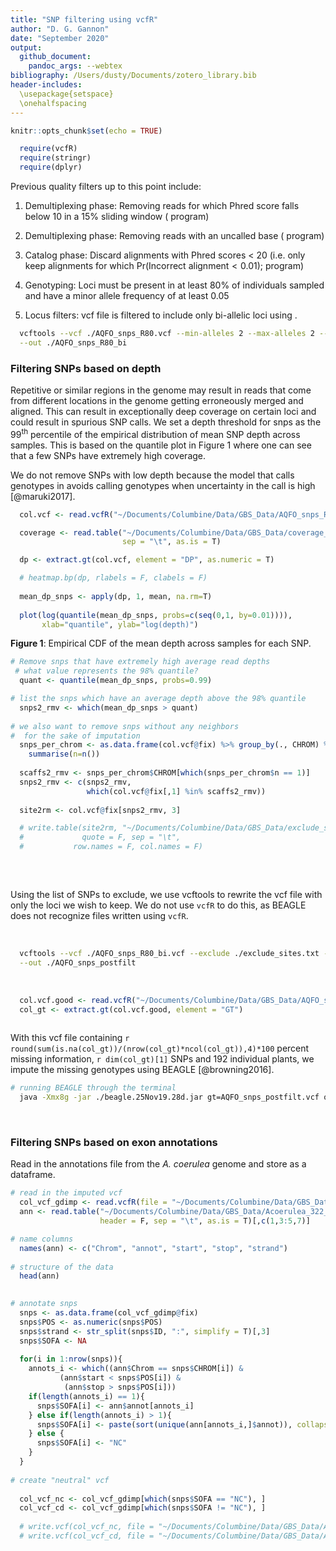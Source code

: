 ```yaml
---
title: "SNP filtering using vcfR"
author: "D. G. Gannon"
date: "September 2020"
output:
  github_document:
    pandoc_args: --webtex
bibliography: /Users/dusty/Documents/zotero_library.bib
header-includes:
  \usepackage{setspace}
  \onehalfspacing
---
```


```r
knitr::opts_chunk$set(echo = TRUE)

  require(vcfR)
  require(stringr)
  require(dplyr)

```

  Previous quality filters up to this point include:  
  
  1) Demultiplexing phase: Removing reads for which Phred score falls below 10 in a 15% sliding window (\texttt{process\_radtags} program)
  
  2) Demultiplexing phase: Removing reads with an uncalled base (\texttt{process\_radtags} program)
  
  3) Catalog phase: Discard alignments with Phred scores < 20 (i.e. only keep alignments for which $\text{Pr}(\text{Incorrect alignment} < 0.01)$; \texttt{gstacks} program)
  
  4) Genotyping: Loci must be present in at least 80% of individuals sampled and have a minor allele frequency of at least 0.05
  
  5) Locus filters: vcf file is filtered to include only bi-allelic loci using \texttt{vcftools}.
  
  

```bash
  vcftools --vcf ./AQFO_snps_R80.vcf --min-alleles 2 --max-alleles 2 --recode --recode-INFO-all \
  --out ./AQFO_snps_R80_bi
```


### Filtering SNPs based on depth

  Repetitive or similar regions in the genome may result in reads that come from different locations in the genome getting erroneously merged and aligned. This can result in exceptionally deep coverage on certain loci and could result in spurious SNP calls. We set a depth threshold for snps as the $99^\text{th}$ percentile of the empirical distribution of mean SNP depth across samples. This is based on the quantile plot in Figure 1 where one can see that a few SNPs have extremely high coverage.
  
  We do not remove SNPs with low depth because the model that calls genotypes in \texttt{Stacks v2} avoids calling genotypes when uncertainty in the call is high [@maruki2017]. 
  
```r

  col.vcf <- read.vcfR("~/Documents/Columbine/Data/GBS_Data/AQFO_snps_R80_bi.vcf")

  coverage <- read.table("~/Documents/Columbine/Data/GBS_Data/coverage_per_sample.txt", header = T, 
                         sep = "\t", as.is = T)

```


```r

  dp <- extract.gt(col.vcf, element = "DP", as.numeric = T)

  # heatmap.bp(dp, rlabels = F, clabels = F)
  
  mean_dp_snps <- apply(dp, 1, mean, na.rm=T)
  
  plot(log(quantile(mean_dp_snps, probs=c(seq(0,1, by=0.01)))),
       xlab="quantile", ylab="log(depth)")
```

**Figure 1**: Empirical CDF of the mean depth across samples for each SNP.

```r
# Remove snps that have extremely high average read depths
 # what value represents the 98% quantile?
  quant <- quantile(mean_dp_snps, probs=0.99)

# list the snps which have an average depth above the 98% quantile
  snps2_rmv <- which(mean_dp_snps > quant)
  
# we also want to remove snps without any neighbors
#  for the sake of imputation
  snps_per_chrom <- as.data.frame(col.vcf@fix) %>% group_by(., CHROM) %>%
    summarise(n=n())
  
  scaffs2_rmv <- snps_per_chrom$CHROM[which(snps_per_chrom$n == 1)]
  snps2_rmv <- c(snps2_rmv, 
                 which(col.vcf@fix[,1] %in% scaffs2_rmv))
  
  site2rm <- col.vcf@fix[snps2_rmv, 3]

  # write.table(site2rm, "~/Documents/Columbine/Data/GBS_Data/exclude_sites.txt",
  #             quote = F, sep = "\t",
  #           row.names = F, col.names = F)
  
```


$~$

Using the list of SNPs to exclude, we use vcftools to rewrite the vcf file with only the loci we wish to keep. We do not use `vcfR` to do this, as BEAGLE does not recognize files written using `vcfR`.

$~$
 
 
```bash
  vcftools --vcf ./AQFO_snps_R80_bi.vcf --exclude ./exclude_sites.txt --recode --recode-INFO-all \
  --out ./AQFO_snps_postfilt
```


$~$

```r
  
  col.vcf.good <- read.vcfR("~/Documents/Columbine/Data/GBS_Data/AQFO_snps_postfilt.vcf")
  col_gt <- extract.gt(col.vcf.good, element = "GT")
  
```



 With this vcf file containing `r round(sum(is.na(col_gt))/(nrow(col_gt)*ncol(col_gt)),4)*100` percent missing information, `r dim(col_gt)[1]` SNPs and 192 individual plants, we impute the missing genotypes using BEAGLE [@browning2016].
 
 
```bash
# running BEAGLE through the terminal
  java -Xmx8g -jar ./beagle.25Nov19.28d.jar gt=AQFO_snps_postfilt.vcf out=AQFO_snps_impute nthreads=2
```
$~$

### Filtering SNPs based on exon annotations

Read in the annotations file from the *A. coerulea* genome and store as a dataframe.

```r

# read in the imputed vcf
  col_vcf_gdimp <- read.vcfR(file = "~/Documents/Columbine/Data/GBS_Data/AQFO_snps_impute.vcf")
  ann <- read.table("~/Documents/Columbine/Data/GBS_Data/Acoerulea_322_v3.1.gene_exons.gff3",
                    header = F, sep = "\t", as.is = T)[,c(1,3:5,7)]

# name columns
  names(ann) <- c("Chrom", "annot", "start", "stop", "strand")
  
# structure of the data
  head(ann)
  
```

```r
# annotate snps
  snps <- as.data.frame(col_vcf_gdimp@fix)
  snps$POS <- as.numeric(snps$POS)
  snps$strand <- str_split(snps$ID, ":", simplify = T)[,3]
  snps$SOFA <- NA
  
  for(i in 1:nrow(snps)){
    annots_i <- which((ann$Chrom == snps$CHROM[i]) &
           (ann$start < snps$POS[i]) &
            (ann$stop > snps$POS[i]))
    if(length(annots_i) == 1){
      snps$SOFA[i] <- ann$annot[annots_i]
    } else if(length(annots_i) > 1){
      snps$SOFA[i] <- paste(sort(unique(ann[annots_i,]$annot)), collapse = ":")
    } else {
      snps$SOFA[i] <- "NC"
    }
  }
  
# create "neutral" vcf
  
  col_vcf_nc <- col_vcf_gdimp[which(snps$SOFA == "NC"), ]
  col_vcf_cd <- col_vcf_gdimp[which(snps$SOFA != "NC"), ]
  
  # write.vcf(col_vcf_nc, file = "~/Documents/Columbine/Data/GBS_Data/AQFO_snps_nc.vcf")
  # write.vcf(col_vcf_cd, file = "~/Documents/Columbine/Data/GBS_Data/AQFO_snps_cd.vcf")
  
```


 
$~$

\subsubsection{References}









  
  
  